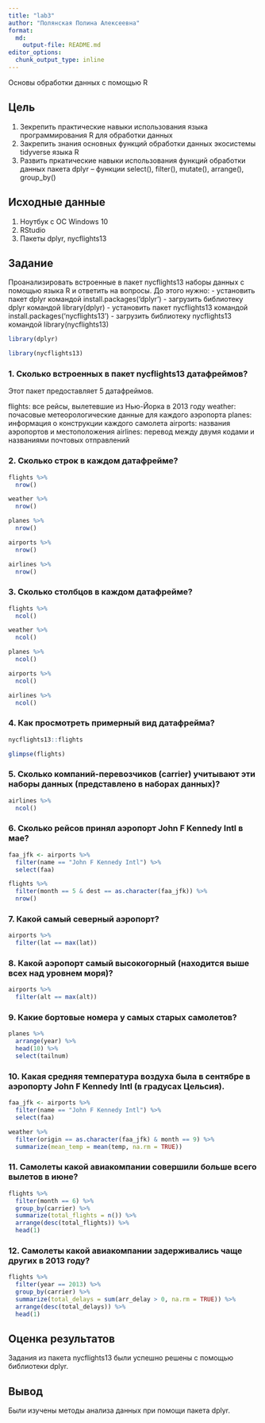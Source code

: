 ```yaml
---
title: "lab3"
author: "Полянская Полина Алексеевна"
format:   
  md:
    output-file: README.md
editor_options: 
  chunk_output_type: inline
---
```


Основы обработки данных с помощью R 

## Цель

1.  Зекрепить практические навыки использования языка программирования R для обработки данных
2.  Закрепить знания основных функций обработки данных экосистемы tidyverse языка R
3.  Развить пркатические навыки использования функций обработки данных пакета dplyr – функции select(), filter(), mutate(), arrange(), group_by()


## Исходные данные

1.  Ноутбук с ОС Windows 10
2.  RStudio
3.  Пакеты dplyr, nycflights13

## Задание

Проанализировать встроенные в пакет nycflights13 наборы данных с помощью языка R и ответить на вопросы.
До этого нужно:
- установить пакет dplyr командой install.packages('dplyr')
- загрузить библиотеку dplyr командой library(dplyr)
- установить пакет nycflights13 командой install.packages('nycflights13')
- загрузить библиотеку nycflights13 командой library(nycflights13)
```r
library(dplyr)
```
```r
library(nycflights13)
```


### 1. Сколько встроенных в пакет nycflights13 датафреймов?
Этот пакет предоставляет 5 датафреймов.

flights: все рейсы, вылетевшие из Нью-Йорка в 2013 году \n
weather: почасовые метеорологические данные для каждого аэропорта \n
planes: информация о конструкции каждого самолета \n
airports: названия аэропортов и местоположения \n
airlines: перевод между двумя кодами и названиями почтовых отправлений \n

### 2. Сколько строк в каждом датафрейме?
```r
flights %>%
  nrow()

weather %>%
  nrow()

planes %>%
  nrow()

airports %>%
  nrow()

airlines %>% 
  nrow()
```

### 3. Сколько столбцов в каждом датафрейме?
```r
flights %>%
  ncol()

weather %>%
  ncol()

planes %>%
  ncol()

airports %>%
  ncol()

airlines %>% 
  ncol()
```

### 4. Как просмотреть примерный вид датафрейма?
```r
nycflights13::flights
```
```r
glimpse(flights)
```

### 5. Сколько компаний-перевозчиков (carrier) учитывают эти наборы данных (представлено в наборах данных)?
```r
airlines %>% 
  ncol()
```

### 6. Сколько рейсов принял аэропорт John F Kennedy Intl в мае?
```r
faa_jfk <- airports %>%
  filter(name == "John F Kennedy Intl") %>%
  select(faa)

flights %>%
  filter(month == 5 & dest == as.character(faa_jfk)) %>%
  nrow()
```

### 7. Какой самый северный аэропорт?
```r
airports %>%
  filter(lat == max(lat))
```

### 8. Какой аэропорт самый высокогорный (находится выше всех над уровнем моря)?
```r
airports %>%
  filter(alt == max(alt))
```

### 9. Какие бортовые номера у самых старых самолетов?
```r
planes %>%
  arrange(year) %>%
  head(10) %>%
  select(tailnum)
```

### 10. Какая средняя температура воздуха была в сентябре в аэропорту John F Kennedy Intl (в градусах Цельсия).
```r
faa_jfk <- airports %>%
  filter(name == "John F Kennedy Intl") %>%
  select(faa)

weather %>%
  filter(origin == as.character(faa_jfk) & month == 9) %>%
  summarize(mean_temp = mean(temp, na.rm = TRUE))
```

### 11. Самолеты какой авиакомпании совершили больше всего вылетов в июне?
```r
flights %>%
  filter(month == 6) %>%
  group_by(carrier) %>%
  summarize(total_flights = n()) %>%
  arrange(desc(total_flights)) %>%
  head(1)
```

### 12. Самолеты какой авиакомпании задерживались чаще других в 2013 году?
```r
flights %>%
  filter(year == 2013) %>%
  group_by(carrier) %>%
  summarize(total_delays = sum(arr_delay > 0, na.rm = TRUE)) %>%
  arrange(desc(total_delays)) %>%
  head(1)
```
 
## Оценка результатов

Задания из пакета nycflights13 были успешно решены с помощью библиотеки dplyr.

## Вывод

Были изучены методы анализа данных при помощи пакета dplyr.
